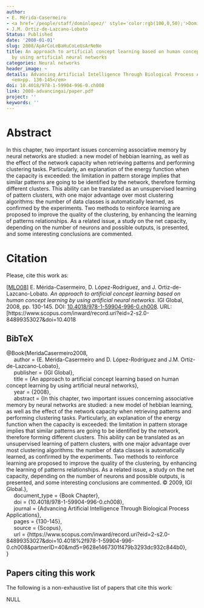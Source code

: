 ```yaml
---
author:
- E. Mérida-Casermeiro
- <a href='/people/staff/dominlopez/' style='color:rgb(100,0,50);'>Domingo López Rodríguez</a>
- J.M. Ortiz-de-Lazcano-Lobato
Status: Published
date: '2008-01-01'
slug: 2008/ApArCoLeBaHuCoLeUsArNeNe
title: An approach to artificial concept learning based on human concept learning
  by using artificial neural networks
categories: Neural networks
header_image: ~
details: Advancing Artificial Intelligence Through Biological Process Applications,
  <em>pp. 130-145</em>
doi: 10.4018/978-1-59904-996-0.ch008
link: 2008-advancingai/paper.pdf
project: ''
keywords: ''
---
```



# Abstract


In this chapter, two important issues concerning associative memory by neural networks are studied: a new model of hebbian learning, as well as the effect of the network capacity when retrieving patterns and performing clustering tasks. Particularly, an explanation of the energy function when the capacity is exceeded: the limitation in pattern storage implies that similar patterns are going to be identified by the network, therefore forming different clusters. This ability can be translated as an unsupervised learning of pattern clusters, with one major advantage over most clustering algorithms: the number of data classes is automatically learned, as confirmed by the experiments. Two methods to reinforce learning are proposed to improve the quality of the clustering, by enhancing the learning of patterns relationships. As a related issue, a study on the net capacity, depending on the number of neurons and possible outputs, is presented, and some interesting conclusions are commented.












# Citation
Please, cite this work as:


<a name=bib-MeridaCasermeiro2008></a>[[MLO08]](#cite-MeridaCasermeiro2008) E. Mérida-Casermeiro, D. López-Rodríguez, and J. Ortiz-de-Lazcano-Lobato. _An approach to artificial concept learning based on human concept learning by using artificial neural networks_. IGI Global, 2008, pp. 130-145. DOI: [10.4018/978-1-59904-996-0.ch008](https://doi.org/10.4018%2F978-1-59904-996-0.ch008). URL: [https://www.scopus.com/inward/record.uri?eid=2-s2.0-84899353027&doi=10.4018

::: {.callout-note appearance="minimal" collapse=true}

## BibTeX

@Book{MeridaCasermeiro2008,<br>&nbsp;&nbsp;&nbsp;&nbsp;  author = {E. Mérida-Casermeiro and D. López-Rodríguez and J.M. Ortiz-de-Lazcano-Lobato},<br>&nbsp;&nbsp;&nbsp;&nbsp;  publisher = {IGI Global},<br>&nbsp;&nbsp;&nbsp;&nbsp;  title = {An approach to artificial concept learning based on human concept learning by using artificial neural networks},<br>&nbsp;&nbsp;&nbsp;&nbsp;  year = {2008},<br>&nbsp;&nbsp;&nbsp;&nbsp;  abstract = {In this chapter, two important issues concerning associative memory by neural networks are studied: a new model of hebbian learning, as well as the effect of the network capacity when retrieving patterns and performing clustering tasks. Particularly, an explanation of the energy function when the capacity is exceeded: the limitation in pattern storage implies that similar patterns are going to be identified by the network, therefore forming different clusters. This ability can be translated as an unsupervised learning of pattern clusters, with one major advantage over most clustering algorithms: the number of data classes is automatically learned, as confirmed by the experiments. Two methods to reinforce learning are proposed to improve the quality of the clustering, by enhancing the learning of patterns relationships. As a related issue, a study on the net capacity, depending on the number of neurons and possible outputs, is presented, and some interesting conclusions are commented. © 2009, IGI Global.},<br>&nbsp;&nbsp;&nbsp;&nbsp;  document_type = {Book Chapter},<br>&nbsp;&nbsp;&nbsp;&nbsp;  doi = {10.4018/978-1-59904-996-0.ch008},<br>&nbsp;&nbsp;&nbsp;&nbsp;  journal = {Advancing Artificial Intelligence Through Biological Process Applications},<br>&nbsp;&nbsp;&nbsp;&nbsp;  pages = {130-145},<br>&nbsp;&nbsp;&nbsp;&nbsp;  source = {Scopus},<br>&nbsp;&nbsp;&nbsp;&nbsp;  url = {https://www.scopus.com/inward/record.uri?eid=2-s2.0-84899353027&doi=10.4018%2f978-1-59904-996-0.ch008&partnerID=40&md5=9628e1467301f479b3293dc932c844b0},<br>}

:::






## Papers citing this work

The following is a non-exhaustive list of papers that cite this work:


NULL



